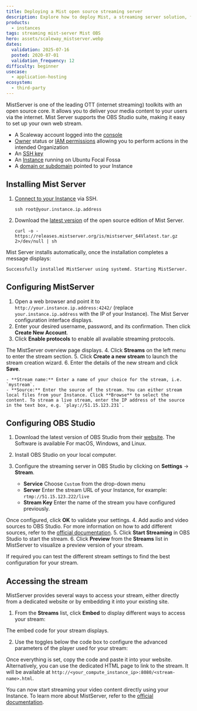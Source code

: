 ```yaml
---
title: Deploying a Mist open source streaming server
description: Explore how to deploy Mist, a streaming server solution, for broadcasting video content over the internet.
products:
  - instances
tags: streaming mist-server Mist OBS
hero: assets/scaleway_mistserver.webp
dates:
  validation: 2025-07-16
  posted: 2020-07-01
  validation_frequency: 12
difficulty: beginner
usecase:
  - application-hosting
ecosystem:
  - third-party
---
```




MistServer is one of the leading OTT (internet streaming) toolkits with an open source core. It allows you to deliver your media content to your users via the internet. Mist Server supports the OBS Studio suite, making it easy to set up your own web stream.

<Requirements />

- A Scaleway account logged into the [console](https://account.scaleway.com/?service=elements)
- [Owner](/iam/concepts/#owner) status or [IAM permissions](/iam/concepts/#permission) allowing you to perform actions in the intended Organization
- An [SSH key](/organizations-and-projects/how-to/create-ssh-key/)
- An [Instance](/instances/how-to/create-an-instance/) running on Ubuntu Focal Fossa
- A [domain or subdomain](/domains-and-dns/quickstart/) pointed to your Instance

## Installing Mist Server

1. [Connect to your Instance](/instances/how-to/connect-to-instance/) via SSH.
    ```
    ssh root@your.instance.ip.address
    ```
2. Download the [latest version](https://mistserver.org/download) of the open source edition of Mist Server.
    ```
    curl -o - https://releases.mistserver.org/is/mistserver_64Vlatest.tar.gz 2>/dev/null | sh
    ```

Mist Server installs automatically, once the installation completes a message displays:

```
Successfully installed MistServer using systemd. Starting MistServer.
```

## Configuring MistServer

1. Open a web browser and point it to `http://your.instance.ip.address:4242/` (replace `your.instance.ip.address` with the IP of your Instance). The Mist Server configuration interface displays.
2. Enter your desired username, password, and its confirmation. Then click **Create New Account**.
    <Lightbox image={image} alt="" />
3. Click **Enable protocols** to enable all available streaming protocols.
    <Lightbox image={image2} alt="" />

  The MistServer overview page displays.
4. Click **Streams** on the left menu to enter the stream section.
    <Lightbox image={image3} alt="" />
5. Click **Create a new stream** to launch the stream creation wizard.
    <Lightbox image={image4} alt="" />
6. Enter the details of the new stream and click **Save**.
    <Lightbox image={image5} alt="" />

    - **Stream name:** Enter a name of your choice for the stream, i.e. `mystream`.
    - **Source:** Enter the source of the stream. You can either stream local files from your Instance. Click **Browse** to select the content. To stream a live stream, enter the IP address of the source in the text box, e.g. `play://51.15.123.231`.

## Configuring OBS Studio

1. Download the latest version of OBS Studio from their [website](https://obsproject.com/download). The Software is available For macOS, Windows, and Linux.
2. Install OBS Studio on your local computer.
3. Configure the streaming server in OBS Studio by clicking on **Settings** -> **Stream**.
    <Lightbox image={image6} alt="" />

    - **Service** Choose `Custom` from the drop-down menu
    - **Server** Enter the stream URL of your Instance, for example: `rtmp://51.15.123.222/live`
    - **Stream Key** Enter the name of the stream you have configured previously.

  Once configured, click **OK** to validate your settings.
4. Add audio and video sources to OBS Studio. For more information on how to add different sources, refer to the <a href="https://obsproject.com/wiki/Sources-Guide" target="_blank">official documentation</a>.
5. Click **Start Streaming** in OBS Studio to start the stream.
    <Lightbox image={image7} alt="" />
6. Click **Preview** from the **Streams** list in MistServer to visualize a preview version of your stream.
    <Lightbox image={image8} alt="" />

If required you can test the different stream settings to find the best configuration for your stream.

## Accessing the stream

MistServer provides several ways to access your stream, either directly from a dedicated website or by embedding it into your existing site.

1. From the **Streams** list, click **Embed** to display different ways to access your stream:
    <Lightbox image={image9} alt="" />

  The embed code for your stream displays.

2. Use the toggles below the code box to configure the advanced parameters of the player used for your stream:
    <Lightbox image={image10} alt="" />

Once everything is set, copy the code and paste it into your website. Alternatively, you can use the dedicated HTML page to link to the stream. It will be available at `http://<your_compute_instance_ip>:8080/<stream-name>.html`.

You can now start streaming your video content directly using your Instance. To learn more about MistServer, refer to the [official documentation](https://mistserver.org/guides/latest).